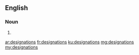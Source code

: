 ==English==

===Noun===
{{head|en|noun plural form}}

# {{plural of|designation|lang=en}}

[[ar:designations]]
[[fr:designations]]
[[ku:designations]]
[[mg:designations]]
[[my:designations]]